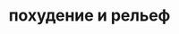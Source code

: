 ---
    'title': 'похудение и рельеф'
    'image': '/images/about-me1.webp'
    'price': '2990'
    'tags': 'нужен коврик и мфр ролл и МФР мячик; доступ на 3 месяца'
    'forWhom': 'Сбросить лишние килограммы; Обрести рельефное, красивое тело; Стать привлекательнее и увереннее в себе'
    'inCourse': '15 полноценных тренировок по 40 минут; тренировки для тонуса мышц; занятия для улучшения гибкости; работа с осанкой'
    'h1': 'интервальные тренировки'
    'h1p': 'Такой формат выполнения упражнений позволяет достигунть максимального результата'
    'h2': 'комплексные тренировки с разминкой и заминкой'
    'h2p': 'для безопасной и эффективной тренировки'
    'h3': 'доступ на 3 месяца'
    'h3p': 'вы сможете выполнять тренировки в комфортном для вас темпе и пройти курс несколько раз'
    'annotation': 'Уникальная программа похудения и комплекс тренировок для быстрого сжиросжигания в домашних условиях. Самые эффективные упражнения и тренировки на все тело.'
---
